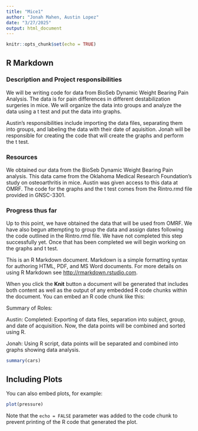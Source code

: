 ```yaml
---
title: "Mice1"
author: "Jonah Mahen, Austin Lopez"
date: "3/27/2025"
output: html_document
---
```


```r
knitr::opts_chunk$set(echo = TRUE)
```

## R Markdown

### Description and Project responsibilities

We will be writing code for data from BioSeb Dynamic Weight Bearing Pain Analysis. The data is for pain differences in different destabilization surgeries in mice. We will organize the data into groups and analyze the data using a t test and put the data into graphs.  

Austin's responsibilities include importing the data files, separating them into groups, and labeling the data with their date of aquisition. Jonah will be responsible for creating the code that will create the graphs and perform the t test. 

### Resources 

We obtained our data from the BioSeb Dynamic Weight Bearing Pain analysis. This data came from the Oklahoma Medical Research Foundation's study on osteoarthritis in mice. Austin was given access to this data at OMRF. The code for the graphs and the t test comes from the Rintro.rmd file provided in GNSC-3301. 

### Progress thus far

Up to this point, we have obtained the data that will be used from OMRF. We have also begun attempting to group the data and assign dates following the code outlined in the Rintro.rmd file. We have not completed this step successfully yet. Once that has been completed we will begin working on the graphs and t test.  




This is an R Markdown document. Markdown is a simple formatting syntax for authoring HTML, PDF, and MS Word documents. For more details on using R Markdown see <http://rmarkdown.rstudio.com>.

When you click the **Knit** button a document will be generated that includes both content as well as the output of any embedded R code chunks within the document. You can embed an R code chunk like this:

Summary of Roles: 

Austin:
Completed: Exporting of data files, separation into subject, group, and date of acquisition. 
Now, the data points will be combined and sorted using R.

Jonah:
Using R script, data points will be separated and combined into graphs showing data analysis. 

```r
summary(cars)
```

## Including Plots

You can also embed plots, for example:

```r
plot(pressure)
```

Note that the `echo = FALSE` parameter was added to the code chunk to prevent printing of the R code that generated the plot.
